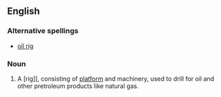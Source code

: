 ==English==

===Alternative spellings===
*[[oil rig]]

===Noun===
{{en-noun}}
{{wikipedia}}

# A [rig]], consisting of [[platform]] and machinery, used to drill for oil and other pretroleum products like natural gas.